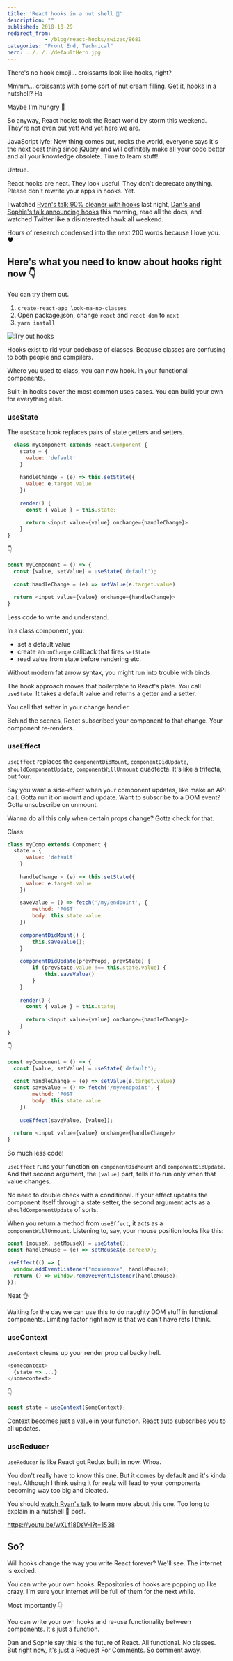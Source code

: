 ```yaml
---
title: 'React hooks in a nut shell 🥐'
description: ""
published: 2018-10-29
redirect_from: 
            - /blog/react-hooks/swizec/8681
categories: "Front End, Technical"
hero: ../../../defaultHero.jpg
---
```


<!-- wp:html -->

There's no hook emoji… croissants look like hooks, right?

Mmmm… croissants with some sort of nut cream filling. Get it, hooks in a nutshell? Ha

Maybe I'm hungry 🤔

So anyway, React hooks took the React world by storm this weekend. They're not even out yet! And yet here we are.

JavaScript lyfe: New thing comes out, rocks the world, everyone says it's the next best thing since jQuery and will definitely make all your code better and all your knowledge obsolete. Time to learn stuff!

Untrue.

React hooks are neat. They look useful. They don't deprecate anything. Please don't rewrite your apps in hooks. Yet.

I watched [Ryan's talk 90% cleaner with hooks](https://www.youtube.com/watch?v=wXLf18DsV-I) last night, [Dan's and Sophie's talk announcing hooks](https://www.youtube.com/watch?v=V-QO-KO90iQ) this morning, read all the docs, and watched Twitter like a disinterested hawk all weekend.

Hours of research condensed into the next 200 words because I love you. ❤️

## Here's what you need to know about hooks right now 👇

You can try them out.

1.  `create-react-app look-ma-no-classes`
2.  Open package.json, change `react` and `react-dom` to `next`
3.  `yarn install`

![Try out hooks](./img/media-5eF7npmWqLwuECXPNT-giphy.gif)

Hooks exist to rid your codebase of classes. Because classes are confusing to both people and compilers.

Where you used to class, you can now hook. In your functional components.

Built-in hooks cover the most common uses cases. You can build your own for everything else.

### useState

The `useState` hook replaces pairs of state getters and setters.

```javascript
  class myComponent extends React.Component {
    state = {
      value: 'default'
    }
    
    handleChange = (e) => this.setState({
      value: e.target.value
    })
    
    render() {
      const { value } = this.state;
      
      return <input value={value} onchange={handleChange}>
    }
}
```

👇

```javascript
const myComponent = () => {
  const [value, setValue] = useState('default');
  
  const handleChange = (e) => setValue(e.target.value)
  
  return <input value={value} onchange={handleChange}>
}
```

Less code to write and understand.

In a class component, you:

-   set a default value
-   create an `onChange` callback that fires `setState`
-   read value from state before rendering etc.

Without modern fat arrow syntax, you might run into trouble with binds.

The hook approach moves that boilerplate to React's plate. You call `useState`. It takes a default value and returns a getter and a setter.

You call that setter in your change handler.

Behind the scenes, React subscribed your component to that change. Your component re-renders.

### useEffect

`useEffect` replaces the `componentDidMount`, `componentDidUpdate`, `shouldComponentUpdate`, `componentWillUnmount` quadfecta. It's like a trifecta, but four.

Say you want a side-effect when your component updates, like make an API call. Gotta run it on mount and update. Want to subscribe to a DOM event? Gotta unsubscribe on unmount.

Wanna do all this only when certain props change? Gotta check for that.

Class:

```javascript
class myComp extends Component {
  state = {
      value: 'default'
    }
    
    handleChange = (e) => this.setState({
      value: e.target.value
    })
    
    saveValue = () => fetch('/my/endpoint', {
        method: 'POST'
        body: this.state.value
    })
    
    componentDidMount() {
        this.saveValue();
    }
    
    componentDidUpdate(prevProps, prevState) {
        if (prevState.value !== this.state.value) {
            this.saveValue()
        }
    }
    
    render() {
      const { value } = this.state;
      
      return <input value={value} onchange={handleChange}>
    }
}
```

👇

```javascript
const myComponent = () => {
  const [value, setValue] = useState('default');
  
  const handleChange = (e) => setValue(e.target.value)
  const saveValue = () => fetch('/my/endpoint', {
        method: 'POST'
        body: this.state.value
    })
    
    useEffect(saveValue, [value]);
  
  return <input value={value} onchange={handleChange}>
}
```

So much less code!

`useEffect` runs your function on `componentDidMount` and `componentDidUpdate`. And that second argument, the `[value]` part, tells it to run only when that value changes.

No need to double check with a conditional. If your effect updates the component itself through a state setter, the second argument acts as a `shouldComponentUpdate` of sorts.

When you return a method from `useEffect`, it acts as a `componentWillUnmount`. Listening to, say, your mouse position looks like this:

```javascript
const [mouseX, setMouseX] = useState();
const handleMouse = (e) => setMouseX(e.screenX);

useEffect(() => {
  window.addEventListener("mousemove", handleMouse);
  return () => window.removeEventListener(handleMouse);
});
```

Neat 👌

Waiting for the day we can use this to do naughty DOM stuff in functional components. Limiting factor right now is that we can't have refs I think.

### useContext

`useContext` cleans up your render prop callbacky hell.

```javascript
<somecontext>
  {state => ...}
</somecontext>
```

👇

```javascript
const state = useContext(SomeContext);
```

Context becomes just a value in your function. React auto subscribes you to all updates.

### useReducer

`useReducer` is like React got Redux built in now. Whoa.

You don't really have to know this one. But it comes by default and it's kinda neat. Although I think using it for realz will lead to your components becoming way too big and bloated.

You should [watch Ryan's talk](https://youtu.be/wXLf18DsV-I?t=1457) to learn more about this one. Too long to explain in a nutshell 🥐 post.

<https://youtu.be/wXLf18DsV-I?t=1538>

<!-- /wp:html -->

<!-- wp:heading -->

## So?

<!-- /wp:heading -->

<!-- wp:paragraph -->

Will hooks change the way you write React forever? We'll see. The internet is excited.

<!-- /wp:paragraph -->

<!-- wp:paragraph -->

You can write your own hooks. Repositories of hooks are popping up like crazy. I'm sure your internet will be full of them for the next while.

<!-- /wp:paragraph -->

<!-- wp:paragraph -->

Most importantly 👇

<!-- /wp:paragraph -->

<!-- wp:paragraph -->

You can write your own hooks and re-use functionality between components. It's just a function.

<!-- /wp:paragraph -->

<!-- wp:paragraph -->

Dan and Sophie say this is the future of React. All functional. No classes.  
But right now, it's just a Request For Comments. So comment away.

<!-- /wp:paragraph -->

<!-- wp:paragraph -->

<!-- /wp:paragraph -->
